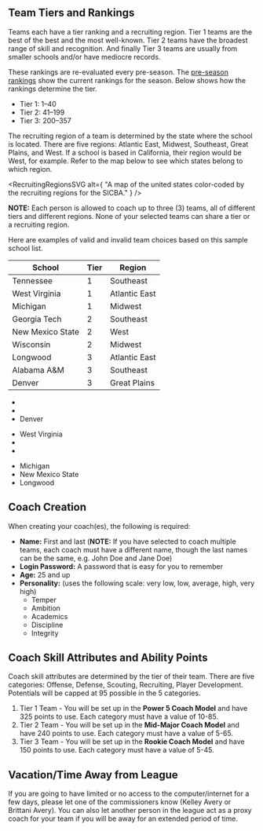 
## Team Tiers and Rankings

Teams each have a tier ranking and a recruiting region. Tier 1 teams are the best of the best and the most well-known. Tier 2 teams have the broadest range of skill and recognition. And finally Tier 3 teams are usually from smaller schools and/or have mediocre records.

These rankings are re-evaluated every pre-season. The [pre-season rankings](/college/rankings) show the current rankings for the season. Below shows how the rankings determine the tier.

- Tier 1: 1–40
- Tier 2: 41–199
- Tier 3: 200–357

The recruiting region of a team is determined by the state where the school is located. There are five regions: Atlantic East, Midwest, Southeast, Great Plains, and West. If a school is based in California, their region would be West, for example. Refer to the map below to see which states belong to which region.

<RecruitingRegionsSVG
  alt={
    "A map of the united states color-coded by the recruiting regions for the SICBA."
  }
/>

**NOTE:** Each person is allowed to coach up to three (3) teams, all of different tiers and different regions. None of your selected teams can share a tier or a recruiting region.

Here are examples of valid and invalid team choices based on this sample school list.

| School           | Tier | Region        |
| ---------------- | ---- | ------------- |
| Tennessee        | 1    | Southeast     |
| West Virginia    | 1    | Atlantic East |
| Michigan         | 1    | Midwest       |
| Georgia Tech     | 2    | Southeast     |
| New Mexico State | 2    | West          |
| Wisconsin        | 2    | Midwest       |
| Longwood         | 3    | Atlantic East |
| Alabama A&M      | 3    | Southeast     |
| Denver           | 3    | Great Plains  |

**<FontAwesomeIcon icon="fa-solid fa-xmark" color="danger" backText="Invalid - Shared Tiers" />**

- <FontAwesomeIcon
    icon="fa-solid fa-xmark"
    color="danger"
    frontText="Tennessee"
  />
- <FontAwesomeIcon
    icon="fa-solid fa-xmark"
    color="danger"
    frontText="Michigan"
  />
- Denver

**<FontAwesomeIcon icon="fa-solid fa-xmark" color="danger" backText="Invalid - Shared Regions" />**

- West Virginia
- <FontAwesomeIcon
    icon="fa-solid fa-xmark"
    color="danger"
    frontText="Georgia Tech"
  />
- <FontAwesomeIcon
    icon="fa-solid fa-xmark"
    color="danger"
    frontText="Alabama A&M"
  />

**<FontAwesomeIcon icon="fa-solid fa-check" color="success" backText="Valid" />**

- Michigan
- New Mexico State
- Longwood

## Coach Creation

When creating your coach(es), the following is required:

- **Name:** First and last (**NOTE:** If you have selected to coach multiple teams, each coach must have a different name, though the last names can be the same, e.g. John Doe and Jane Doe)
- **Login Password:** A password that is easy for you to remember
- **Age:** 25 and up
- **Personality:** (uses the following scale: very low, low, average, high, very high)
  - Temper
  - Ambition
  - Academics
  - Discipline
  - Integrity

## Coach Skill Attributes and Ability Points

Coach skill attributes are determined by the tier of their team. There are five categories: Offense, Defense, Scouting, Recruiting, Player Development. Potentials will be capped at 95 possible in the 5 categories.

1. Tier 1 Team - You will be set up in the **Power 5 Coach Model** and have 325 points to use. Each category must have a value of 10-85.
2. Tier 2 Team - You will be set up in the **Mid-Major Coach Model** and have 240 points to use. Each category must have a value of 5-65.
3. Tier 3 Team - You will be set up in the **Rookie Coach Model** and have 150 points to use. Each category must have a value of 5-45.

## Vacation/Time Away from League

If you are going to have limited or no access to the computer/internet for a few days, please let one of the commissioners know (Kelley Avery or Brittani Avery). You can also let another person in the league act as a proxy coach for your team if you will be away for an extended period of time.
